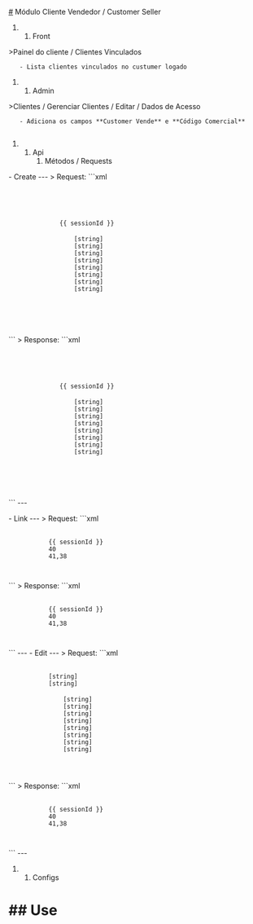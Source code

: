 [[#]] Módulo Cliente Vendedor / Customer Seller

## Front
>Painel do cliente / Clientes Vinculados 
    - Lista clientes vinculados no custumer logado

## Admin
>Clientes / Gerenciar Clientes / Editar / Dados de Acesso 
    - Adiciona os campos **Customer Vende** e **Código Comercial**
   
## Api
### Métodos / Requests
- Create
---
> Request:
```xml
   <Envelope xmlns="http://schemas.xmlsoap.org/soap/envelope/">
       <Body>
		   <customerSellerCreateRequestParam xmlns="urn:Magento">
			   <sessionId xmlns="">{{ sessionId }}</sessionId>
			   <integrante xmlns="">
				   <codigo>[string]</codigo>
				   <nome>[string]</nome>
				   <usuario>[string]</usuario>
				   <senha>[string]</senha>
				   <tipo>[string]</tipo>
				   <cpfcnpj>[string]</cpfcnpj>
				   <email>[string]</email>
				   <ativo>[string]</ativo>
			   </integrante>
		   </customerSellerCreateRequestParam>
	   </Body>
   </Envelope>
```
> Response:
```xml
   <Envelope xmlns="http://schemas.xmlsoap.org/soap/envelope/">
       <Body>
		   <customerSellerCreateRequestParam xmlns="urn:Magento">
			   <sessionId xmlns="">{{ sessionId }}</sessionId>
			   <integrante xmlns="">
				   <codigo>[string]</codigo>
				   <nome>[string]</nome>
				   <usuario>[string]</usuario>
				   <senha>[string]</senha>
				   <tipo>[string]</tipo>
				   <cpfcnpj>[string]</cpfcnpj>
				   <email>[string]</email>
				   <ativo>[string]</ativo>
			   </integrante>
		   </customerSellerCreateRequestParam>
	   </Body>
   </Envelope>
```
---

- Link
---
> Request:
```xml
<Envelope xmlns="http://schemas.xmlsoap.org/soap/envelope/">
    <Body>
		<customerSellerLinkRequestParam xmlns="urn:Magento">
			<sessionId xmlns="">{{ sessionId }}</sessionId>
			<integrante_id xmlns="">40</integrante_id>
			<customer_ids xmlns="">41,38</customer_ids>
		</customerSellerLinkRequestParam>
	</Body>
</Envelope>
```
> Response:
```xml
<Envelope xmlns="http://schemas.xmlsoap.org/soap/envelope/">
	<Body>
		<customerSellerLinkRequestParam xmlns="urn:Magento">
			<sessionId xmlns="">{{ sessionId }}</sessionId>
			<integrante_id xmlns="">40</integrante_id>
			<customer_ids xmlns="">41,38</customer_ids>
		</customerSellerLinkRequestParam>
	</Body>
</Envelope>
```
---
- Edit
---
> Request:
```xml
<Envelope xmlns="http://schemas.xmlsoap.org/soap/envelope/">
	<Body>
		<customerSellerEditRequestParam xmlns="urn:Magento">
			<sessionId xmlns="">[string]</sessionId>
			<customer_id xmlns="">[string]</customer_id>
			<integrante xmlns="">
				<codigo>[string]</codigo>
				<nome>[string]</nome>
				<usuario>[string]</usuario>
				<senha>[string]</senha>
				<tipo>[string]</tipo>
				<cpfcnpj>[string]</cpfcnpj>
				<email>[string]</email>
				<ativo>[string]</ativo>
			</integrante>
		</customerSellerEditRequestParam>
	</Body>
</Envelope>
```
> Response:
```xml
<Envelope xmlns="http://schemas.xmlsoap.org/soap/envelope/">
    <Body>
		<customerSellerLinkRequestParam xmlns="urn:Magento">
			<sessionId xmlns="">{{ sessionId }}</sessionId>
			<integrante_id xmlns="">40</integrante_id>
			<customer_ids xmlns="">41,38</customer_ids>
		</customerSellerLinkRequestParam>
	</Body>
</Envelope>
```
---
## Configs

= ## Use =
